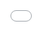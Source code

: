 ```yaml
---
title: "Practical tools for Exploratory Web Graphics"
venue: "Center for the Ecology of Infectious Diseases (CEID), University of Georgia"
type: "invited"
recording: "none"
output:
  ioslides_presentation:
    transition: default
    widescreen: true
    self_contained: false
css:
  styles.css
date: "2017-01-19  <br /> <br /> Slides available at <http://bit.ly/ceid> <br /> <br /> This work is released under <a href='https://github.com/cpsievert/talks/blob/gh-pages/LICENSE'>Creative Commons</a>"
author: "Carson Sievert"
---
```


```r
knitr::opts_chunk$set(
  message = FALSE,
  fig.width = 10,
  fig.height = 4,
  comment = "#>",
  collapse = TRUE
)
```

## About me

### Past

<p></p>

* PhD in statistics from Iowa State University (December, 2016)
* From TC area -- hoping to stay here long term

### Present

<p></p>

* Freelance software engineer, data scientist, and educator
    * Maintaining plotly (~ 2 years!)
        * Looking for "real-world applications".
    * Developing rerddap (interface to NOAA data).
    * Authoring [O'Reilly Oriole](http://www.oreilly.com/oriole/) (online tutorial mixing video, text, code).
        * Looking to run similar live workshops (experience at [Iowa State](http://heike.github.io/R-workshops/), [Monash](http://dicook.github.io/Monash-R/), [plotcon](https://plotcon.plot.ly/workshops))

## Why interactive graphics?

* Why interactive graphics for <b>presentation</b>?
    * Enhances knowledge transfer (see [New York Times](http://www.nytimes.com/interactive/2015/us/year-in-interactive-storytelling.html))
* Why interactive graphics for <b>exploration</b>?
    * Identify structure that otherwise goes missing ([Tukey 1972](http://stat-graphics.org/movies/prim9.html))
    * Better understand/diagnose models ([Wickham, Cook, & Hofmann 2015](http://onlinelibrary.wiley.com/doi/10.1002/sam.11271/abstract)).
    * [<b>Generate insights faster (iteration time is crucial!)</b>](http://stat-graphics.org/movies/tour-de-france.html)
    
<div align="center">
  <img src="workflow.svg" width="700" height="250" />
</div>
    
## Why interactive graphics _on the web_?    

* Portable (i.e., cross-platform)
* Simple to share (especially self-contained HTML)
* Encourages composability (i.e., reports, dashboards, etc)
* Enables integration of multiple systems (1 + 1 > 2)

<!-- TODO: maybe a graphic of two systems talking to each other? -->

## The problem with web graphics for data analytics

* Great for conveying information (viz is _known_), but impractical for exploration (viz is _unknown_).

<div align="center">
  <img src="workflow.svg" width="700" height="250" />
</div>

* <b>The reality:</b> analysts have to learn/juggle many technologies.
* <b>My goal:</b> An R interface that makes 80% of techniques <b>seamless</b>, <b>quick</b>, and <b>easy</b> (w/o knowledge of web technology).

# A demo of the workflow

[See here](https://github.com/cpsievert/talks/tree/gh-pages/20170119) for the demo script.

## 2016 Election Outcomes by County ([Politico](http://rpubs.com/dgrtwo/county-results))

```
     County |   State | TotalVotes| Clinton| Johnson| Stein| Trump| Population|    Area
    --------| --------| ----------|--------|--------|------|------|-----------|--------
1   autauga | alabama |      24661|   0.240|   0.022| 0.004| 0.734|      54571|  594.44
2   baldwin | alabama |      94090|   0.196|   0.026| 0.005| 0.774|     182265| 1589.78
3   barbour | alabama |      10390|   0.467|   0.009| 0.002| 0.523|      27457|  884.88
4      bibb | alabama |       8748|   0.214|   0.014| 0.002| 0.770|      22915|  622.58
5    blount | alabama |      25384|   0.085|   0.013| 0.004| 0.899|      57322|  644.78
6   bullock | alabama |       4701|   0.751|   0.005| 0.002| 0.242|      10914|  622.81
7    butler | alabama |       8685|   0.428|   0.007| 0.001| 0.563|      20947|  776.83
8   calhoun | alabama |      47376|   0.279|   0.024| 0.006| 0.692|     118572|  605.87
9  chambers | alabama |      13778|   0.418|   0.012| 0.003| 0.566|      34215|  596.53
10 cherokee | alabama |      10503|   0.145|   0.014| 0.002| 0.839|      25989|  553.70
# ... with 3,101 more rows
```

* Is there a relationship between population density and voting preference? 

---

<a href="../20161212a/votes.html">
 <div align="center">
   <img src="votes.png" width="800" height="550"/>
 </div>
</a>

## Choropleth map of voter turnout

<a href="../20161212a/map.html">
 <div align="center">
   <img src="map.png" width="1000" height="500"/>
 </div>
</a>

## Linking proportions with geography

<a href="https://vimeo.com/192528320">
  <img src="election.png" width="1050" height="500" />
</a>

## Querying missing values

<iframe src = "../20161212a/missing.html" style="border: 0; position:absolute; top:100; left:0; right:0; bottom:0; width:100%; height:85%"></iframe>

## Querying seasons directly/indirectly

<a href="../20161212a/epl/index.html">
 <div align="center">
   <img src="epl.png" width="1000" height="550"/>
 </div>
</a>

## Brushing plus animation

```r
# whoops, this is currently broken?
# devtools::install_github("ropensci/plotly@9370c7476f5355ad810ce5e557a08ae33c470746")
library(gapminder)
g <- crosstalk::SharedData$new(gapminder, ~continent)
gg <- ggplot(g, aes(gdpPercap, lifeExp, color = continent, frame = year)) +
  geom_point(aes(size = pop, ids = country)) +
  geom_smooth(se = FALSE, method = "lm") +
  scale_x_log10()
ggplotly(gg, tooltip = c("continent", "country", "population")) %>% 
    hide_legend() %>%
    layout(
      xaxis = list(title = "GDP per capita"), 
      yaxis = list(title = "Life expectancy")
    ) %>%
  highlight("plotly_click") %>% 
  animation_opts(easing = "linear")
```

<a href="../20161212a/gapminder.html">
 <div align="center">
   <img src="gapminder.png" width="1000" height="550"/>
 </div>
</a>


## Linked Tree Brushing

<iframe src = "../20161212b/parcoords/index.html" style="border: 0; position:absolute; top:10; left:0; right:0; bottom:0; width:100%; height:80%"></iframe>

---

<iframe src = "../20161212a/USArrests/index.html" style="border: 0; position:absolute; top:0; left:0; right:0; bottom:0; width:100%; height:100%"></iframe>

## The bigger picture

* All these examples: 
    * Are _self-contained_ HTML (easy to share/deploy/embed!)
    * 3 types of manipulation: focusing, arranging, and/or linking views.
* [Cook, Buja, & Swayne 1996](https://www.jstor.org/stable/1390754): {focusing, arranging, linking} => {find Gestalt, pose queries, make comparisons}
    * Linking has different interpretations (database query)
    * Focusing is deceivingly general (some things would require __shiny__)
    * Arrangment must (currently) be specified at runtime.

## Future work

* Keep adding documentation and examples to [plotly for R book](https://cpsievert.github.io/plotly_book)
* Further advance <b>plotly</b>'s support for linking views (without <b>shiny</b>).
    * [plotly.js](https://github.com/plotly/plotly.js/issues/1316) itself may gain some support...
* Support for more popular <b>ggplot2</b> extension packages such as <b>ggrepel</b> and <b>ggraph</b>.
    * Integrating <b>plotly</b>'s support for linking tree-structures with <b>ggraph</b> would be particularly interesting.

# Thank you

* Slides -- <http://bit.ly/tcrug>

* Contact
    * Email -- <cpsievert1@gmail.com>
    * Twitter -- <http://twitter.com/cpsievert>
    * GitHub -- <http://github.com/cpsievert>
